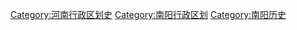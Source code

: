 [[Category:河南行政区划史|Category:河南行政区划史]]
[[Category:南阳行政区划|Category:南阳行政区划]]
[[Category:南阳历史|Category:南阳历史]]